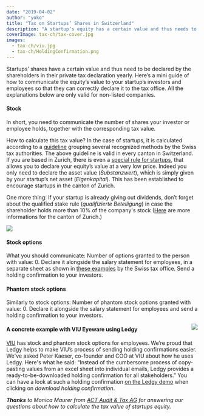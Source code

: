 ```yaml
---
date: "2019-04-02"
author: "yoko"
title: "Tax on Startups’ Shares in Switzerland"
description: "A startup’s equity has a certain value and thus needs to be declared by the shareholders in their tax declaration yearly. Here’s a mini guide of how to communicate the equity’s value to your startup’s investors and employees."
coverImage: tax-ch/tax-cover.jpg
images:
  - tax-ch/viu.jpg
  - tax-ch/HoldingConfirmation.png
---
```


Startups’ shares have a certain value and thus need to be declared by the shareholders in their private tax declaration yearly. Here’s a mini guide of how to communicate the equity’s value to your startup’s investors and employees so that they can correctly declare it to the tax office. All the explanations below are only valid for non-listed companies.

#### Stock
In short, you need to communicate the number of shares your investor or employee holds, together with the corresponding tax value.

How to calculate this tax value? In the case of startups, it is calculated according to a [guideline](http://www.steuerkonferenz.ch/downloads/kreisschreiben/KS_28_Final_D_20180326.pdf) grouping several recognized methods by the Swiss tax authorities.
The above guideline is valid in every canton in Switzerland. If you are based in Zurich, there is even a [special rule for startups](https://www.steueramt.zh.ch/internet/finanzdirektion/ksta/de/steuerbuch/zuercher-steuerbuch-definition/zstb-39-1.html), that allows you to declare your equity’s value at a very low price. Indeed you only need to declare the asset value (_Substanzwert_), which is simply given by your startup’s net asset (_Eigenkapital_). This has been established to encourage startups in the canton of Zurich.

One more thing: If your startup is already giving out dividends, don’t forget about the qualified stake rule (_qualifizierte Beteiligung_) in case the shareholder holds more than 10% of the company's stock ([Here](https://www.steueramt.zh.ch/internet/finanzdirektion/ksta/de/steuerbuch/zuercher-steuerbuch-definition/zstb-35-1.html) are more informations for the canton of Zurich.)

<Img src="HoldingConfirmation.png" size="600" caption="A holding confirmation as downloadable on Ledgy" />

#### Stock options
What you should communicate: Number of options granted to the person with value: 0. Declare it alongside the salary statement for employees, in a separate sheet as shown in [these examples](https://www.estv.admin.ch/dam/estv/de/dokumente/bundessteuer/kreisschreiben/2004/1-037-D-2012_Anhang3.pdf.download.pdf/1-037-D-2012-d_Anhang3.pdf) by the Swiss tax office. Send a holding confirmation to your investors.

#### Phantom stock options
Similarly to stock options: Number of phantom stock options granted with value: 0. Declare it alongside the salary statement for employees and send a holding confirmation to your investors.

<Img src="viu.jpg" align="right" size="300" />

#### A concrete example with VIU Eyeware using Ledgy
[VIU](https://shopviu.com) has stock and phantom stock options for employees. We’re proud that Ledgy helps to make VIU’s process of sending holding confirmations easier.
We've asked Peter Kaeser, co-founder and COO at VIU about how he uses Ledgy. Here's what he said:
“Instead of the cumbersome process of copy-pasting values from an excel sheet into individual emails, Ledgy provides a ready-to-be-downloaded holding confirmation for all stakeholders.”
You can have a look at such a holding confirmation [on the Ledgy demo](https://demo.ledgy.com/XihSjPeB9BeP86TK2/stakeholders) when clicking on _download holding confirmation_.
<br/>



_***Thanks*** to Monica Maurer from [ACT Audit & Tax AG](https://www.act-ag.ch) for answering our questions about how to calculate the tax value of startups equity._
